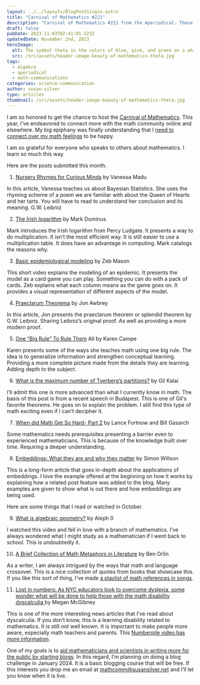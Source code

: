```yaml
---
layout: ../../layouts/BlogPostSingle.astro
title: "Carnival of Mathematics #221"
description: "Carnival of Mathematics #221 from the Aperiodical. These are articles from the month of October in math communications."
draft: false
pubDate: 2023-11-03T02:41:01.523Z
updatedDate: November 2nd, 2023
heroImage:
  alt: The symbol theta in the colors of blue, pink, and green on a white background.
  src: /src/assets/header-image-beauty-of-mathematics-theta.jpg
tags:
  - algebra
  - aperiodical
  - math-communications
categories: science-communication
author: susan-silver
type: articles
thumbnail: /src/assets/header-image-beauty-of-mathematics-theta.jpg
---
```


I am so honored to get the chance to host the [Carnival of Mathematics](https://aperiodical.com/carnival-of-mathematics/). This year, I’ve endeavored to connect more with the math community online and elsewhere. My big epiphany was finally understanding that I [need to connect over my math feelings](https://beautyofmathematics.com/math-communication-as-rebellion/) to be happy. 

I am so grateful for everyone who speaks to others about mathematics. I learn so much this way. 

Here are the posts submitted this month. 



1. [Nursery Rhymes for Curious Minds](https://medium.com/@vanessamadu/nursery-rhymes-for-curious-minds-the-queen-of-hearts-messes-up-her-tarts-43580870a2d3) by Vanessa Madu

In this article, Vanessa teaches us about Bayesian Statistics. She uses the rhyming scheme of a poem we are familiar with about the Queen of Hearts and her tarts. You will have to read to understand her conclusion and its meaning. G.W. Leibniz



2. [The Irish logarithm](https://blog.plover.com/math/irish-logarithm.html) by Mark Dominus

Mark introduces the Irish logarithm from Percy Ludgate. It presents a way to do multiplication. It isn’t the most efficient way. It is still easier to use a multiplication table. It does have an advantage in computing. Mark catalogs the reasons why. 



3. [Basic epidemiological modeling](https://www.youtube.com/watch?v=dYXElVZrayU) by Zeb Mason

This short video explains the modeling of an epidemic. It presents the model as a card game you can play. Something you can do with a pack of cards. Zeb explains what each column means as the game goes on. It provides a visual representation of different aspects of the model. 



4. [Praeclarum Theorema](https://inquiryintoinquiry.com/2023/10/05/praeclarum-theorema-a/) by Jon Awbrey

In this article, Jon presents the praeclarum theorem or splendid theorem by G.W. Leibniz. Sharing Leibniz’s original proof. As well as providing a more modern proof. 



5. [One “Big Rule” To Rule Them](https://karendcampe.wordpress.com/2023/10/13/one-big-rule-to-rule-them-all/) All by Karen Campe 

Karen presents some of the ways she teaches math using one big rule. The idea is to generalize information and strengthen conceptual learning. Providing a more complete picture made from the details they are learning. Adding depth to the subject. 



6. [What is the maximum number of Tverberg’s partitions?](https://gilkalai.wordpress.com/2023/10/24/what-is-the-maximum-number-of-tverbergs-partitions/) by Gil Kalai

I’ll admit this one is more advanced than what I currently know in math. The basis of this post is from a recent speech in Budapest.  This is one of Gil's favorite theorems. He goes on to explain the problem. I still find this type of math exciting even if I can’t decipher it. 


7. [When did Math Get So Hard- Part 2](https://blog.computationalcomplexity.org/2023/10/when-did-math-get-so-hard-part-2.html) by Lance Fortnow and Bill Gasarch

Some mathematics needs prerequisites presenting a barrier even to experienced mathematicians. This is because of the knowledge built over time. Requiring a deeper understanding. 

8. [Embeddings: What they are and why they matter](https://simonwillison.net/2023/Oct/23/embeddings/) by Simon Willson

This is a long-form article that goes in-depth about the applications of embeddings. I love the example offered at the beginning on how it works by explaining how a related post feature was added to the blog. Many examples are given to show what is out there and how embeddings are being used. 

Here are some things that I read or watched in October. 



9. [What is algebraic geometry?](https://www.youtube.com/watch?v=MflpyJwhMhQ) by Aleph 0

I watched this video and fell in love with a branch of mathematics. I’ve always wondered what I might study as a mathematician if I went back to school. This is undoubtedly it. 



10. [A Brief Collection of Math Metaphors in Literature](https://mathwithbaddrawings.com/2023/10/30/a-brief-collection-of-math-metaphors-in-literature/) by Ben Orlin

As a writer, I am always intrigued by the ways that math and language crossover. This is a nice collection of quotes from books that showcase this. If you like this sort of thing, I’ve made [a playlist of math references in songs](https://beautyofmathematics.com/math-love-songs/). 



11. [Lost in numbers: As NYC educators look to overcome dyslexia, some wonder what will be done to help those with the math disability dyscalculia ](https://www.amny.com/news/nyc-educators-overcome-dyslexia-dyscalculia-math/)by Megan McGibney

This is one of the more interesting news articles that I’ve read about dyscalculia. If you don’t know, this is a learning disability related to mathematics. It is still not well known. It is important to make people more aware, especially math teachers and parents. This [Numberpile video has more information](https://www.youtube.com/watch?v=p_Hqdqe84Uc). 

One of my goals is to [aid mathematicians and scientists in writing more for the public by starting blogs](https://fancycomma.com/2022/03/05/why-you-should-start-a-science-blog-this-year/). In this regard, I’m planning on doing a blog challenge in January 2024. It is a basic blogging course that will be free. If this interests you drop me an email at [mathcomm@susansilver.net](mailto:mathcomm@susansilver.net) and I’ll let you know when it is live.
